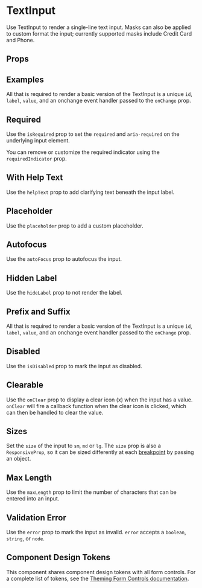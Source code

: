 
<Meta of={Stories} />

# TextInput

Use TextInput to render a single-line text input. Masks can also be applied to custom format the input; currently supported masks include Credit Card and Phone.

<Canvas isExpanded of={Stories.Basic} />

## Props

<ArgTypes of={TextInput} />

## Examples

All that is required to render a basic version of the TextInput is a unique `id`, `label`, `value`, and an onchange event handler passed to the `onChange` prop.

<Canvas of={Stories.Examples} />

## Required

Use the `isRequired` prop to set the `required` and `aria-required` on the underlying input element.

<Canvas of={Stories.Required} />

You can remove or customize the required indicator using the `requiredIndicator` prop.

<Canvas of={Stories.CustomRequiredIndicator} />

## With Help Text

Use the `helpText` prop to add clarifying text beneath the input label.

<Canvas of={Stories.WithHelpText} />

## Placeholder

Use the `placeholder` prop to add a custom placeholder.

<Canvas of={Stories.Placeholder} />

## Autofocus

Use the `autoFocus` prop to autofocus the input.

<Canvas of={Stories.Autofocus} />

## Hidden Label

Use the `hideLabel` prop to not render the label.

<Canvas of={Stories.HiddenLabel} />

## Prefix and Suffix

All that is required to render a basic version of the TextInput is a unique `id`, `label`, `value`, and an onchange event handler passed to the `onChange` prop.

<Canvas of={Stories.PrefixAndSuffix} />

## Disabled

Use the `isDisabled` prop to mark the input as disabled.

<Canvas of={Stories.Disabled} />

## Clearable

Use the `onClear` prop to display a clear icon (x) when the input has a value. `onClear` will fire
a callback function when the clear icon is clicked, which can then be handled to clear the value.

<Canvas of={Stories.Clearable} />

## Sizes

Set the `size` of the input to `sm`, `md` or `lg`. The `size` prop is also a `ResponsiveProp`, so it can be sized differently at each [breakpoint](?path=/docs/design-tokens-design-tokens--page#breakpoints) by passing an object.

<Canvas of={Stories.Sizes} />

## Max Length

Use the `maxLength` prop to limit the number of characters that can be entered into an input.

<Canvas of={Stories.MaxLength} />

## Validation Error

Use the `error` prop to mark the input as invalid. `error` accepts a `boolean`, `string`, or `node`.

<Canvas of={Stories.ValidationError} />

## Component Design Tokens

This component shares component design tokens with all form controls. For a complete list of tokens, see the [Theming Form Controls documentation](/docs/theming-form-controls--custom-theme-form).
